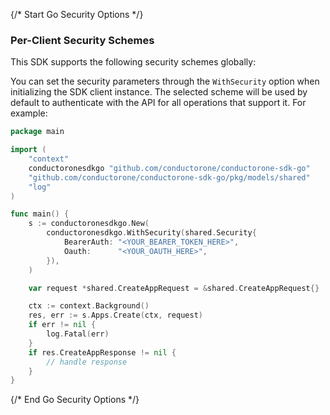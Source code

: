 {/* Start Go Security Options */}
### Per-Client Security Schemes

This SDK supports the following security schemes globally:



You can set the security parameters through the `WithSecurity` option when initializing the SDK client instance. The selected scheme will be used by default to authenticate with the API for all operations that support it. For example:
```go
package main

import (
	"context"
	conductoronesdkgo "github.com/conductorone/conductorone-sdk-go"
	"github.com/conductorone/conductorone-sdk-go/pkg/models/shared"
	"log"
)

func main() {
	s := conductoronesdkgo.New(
		conductoronesdkgo.WithSecurity(shared.Security{
			BearerAuth: "<YOUR_BEARER_TOKEN_HERE>",
			Oauth:      "<YOUR_OAUTH_HERE>",
		}),
	)

	var request *shared.CreateAppRequest = &shared.CreateAppRequest{}

	ctx := context.Background()
	res, err := s.Apps.Create(ctx, request)
	if err != nil {
		log.Fatal(err)
	}
	if res.CreateAppResponse != nil {
		// handle response
	}
}

```
{/* End Go Security Options */}
